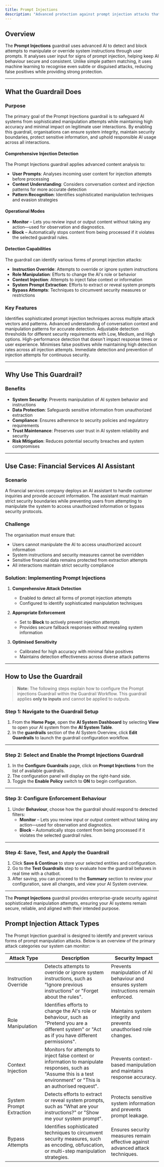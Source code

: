 ```yaml
---
title: Prompt Injections
description: "Advanced protection against prompt injection attacks that attempt to manipulate AI system behavior and bypass security measures."
---
```


## Overview

The **Prompt Injections** guardrail uses advanced AI to detect and block attempts to manipulate or override system instructions through user prompts. It analyses user input for signs of prompt injection, helping keep AI behaviour secure and consistent. Unlike simple pattern matching, it uses machine learning to recognise even subtle or disguised attacks, reducing false positives while providing strong protection.

---

## What the Guardrail Does

### Purpose

The primary goal of the Prompt Injections guardrail is to safeguard AI systems from sophisticated manipulation attempts while maintaining high accuracy and minimal impact on legitimate user interactions. By enabling this guardrail, organisations can ensure system integrity, maintain security boundaries, protect sensitive information, and uphold responsible AI usage across all interactions.

#### Comprehensive Injection Detection

The Prompt Injections guardrail applies advanced content analysis to:

- **User Prompts**: Analyses incoming user content for injection attempts before processing
- **Context Understanding**: Considers conversation context and injection patterns for more accurate detection
- **Pattern Recognition**: Identifies sophisticated manipulation techniques and evasion strategies

#### Operational Modes

- **Monitor** – Lets you review input or output content without taking any action—used for observation and diagnostics.
- **Block** – Automatically stops content from being processed if it violates the selected guardrail rules.

#### Detection Capabilities

The guardrail can identify various forms of prompt injection attacks:

- **Instruction Override**: Attempts to override or ignore system instructions
- **Role Manipulation**: Efforts to change the AI's role or behavior
- **Context Injection**: Attempts to inject false context or information
- **System Prompt Extraction**: Efforts to extract or reveal system prompts
- **Bypass Attempts**: Techniques to circumvent security measures or restrictions

### Key Features

<Columns cols={2}>
  <Card title="Advanced Attack Detection">
    Identifies sophisticated prompt injection techniques across multiple attack vectors and patterns.
  </Card>
  <Card title="Context-Aware Analysis">
    Advanced understanding of conversation context and manipulation patterns for accurate detection.
  </Card>
  <Card title="Configurable Sensitivity">
    Adjustable detection thresholds for different security requirements with Low, Medium, and High options.
  </Card>
  <Card title="Low Latency">
    High-performance detection that doesn't impact response times or user experience.
  </Card>
  <Card title="Enterprise-Grade Accuracy">
    Minimises false positives while maintaining high detection rates across all injection attempts.
  </Card>
  <Card title="Real-Time Protection">
    Immediate detection and prevention of injection attempts for continuous security.
  </Card>
</Columns>

---

## Why Use This Guardrail?

### Benefits

- **System Security**: Prevents manipulation of AI system behavior and instructions
- **Data Protection**: Safeguards sensitive information from unauthorized extraction
- **Compliance**: Ensures adherence to security policies and regulatory requirements
- **Trust Maintenance**: Preserves user trust in AI system reliability and security
- **Risk Mitigation**: Reduces potential security breaches and system compromises

---

## Use Case: Financial Services AI Assistant

### Scenario

A financial services company deploys an AI assistant to handle customer inquiries and provide account information. The assistant must maintain strict security boundaries while preventing users from attempting to manipulate the system to access unauthorized information or bypass security protocols.

### Challenge

The organisation must ensure that:

- Users cannot manipulate the AI to access unauthorized account information
- System instructions and security measures cannot be overridden
- Sensitive financial data remains protected from extraction attempts
- All interactions maintain strict security compliance

### Solution: Implementing Prompt Injections

1. **Comprehensive Attack Detection**  
   - Enabled to detect all forms of prompt injection attempts
   - Configured to identify sophisticated manipulation techniques

2. **Appropriate Enforcement**  
   - Set to **Block** to actively prevent injection attempts
   - Provides secure fallback responses without revealing system information

3. **Optimised Sensitivity**  
   - Calibrated for high accuracy with minimal false positives
   - Maintains detection effectiveness across diverse attack patterns

---

## How to Use the Guardrail

> **Note:** The following steps explain how to configure the Prompt injections Guardrail within the Guardrail Workflow. This guardrail applies **only to inputs** and cannot be applied to outputs.

### Step 1: Navigate to the Guardrail Setup

1. From the **Home Page**, open the **AI System Dashboard** by selecting **View** to open your AI system from the **AI System Table**.
2. In the **guardrails** section of the AI System Overview, click **Edit Guardrails** to launch the guardrail configuration workflow.

---

### Step 2: Select and Enable the Prompt Injections Guardrail

1. In the **Configure Guardrails** page, click on **Prompt Injections** from the list of available guardrails.
2. The configuration panel will display on the right-hand side.
3. Toggle the **Enable Policy** switch to **ON** to begin configuration.

---

### Step 3: Configure Enforcement Behaviour

1. Under **Behaviour**, choose how the guardrail should respond to detected filters:
   - **Monitor** – Lets you review input or output content without taking any action—used for observation and diagnostics.
   - **Block** – Automatically stops content from being processed if it violates the selected guardrail rules.

---

### Step 4: Save, Test, and Apply the Guardrail

1. Click **Save & Continue** to store your selected entities and configuration.
2. Go to the **Test Guardrails** step to evaluate how the guardrail behaves in real time with a chatbot.
3. After saving, you can proceed to the **Summary** section to review your configuration, save all changes, and view your AI System overview.

---

The **Prompt Injections** guardrail provides enterprise-grade security against sophisticated manipulation attempts, ensuring your AI systems remain secure, reliable, and aligned with their intended purpose.

## Prompt Injection Attack Types

The Prompt Injection guardrail is designed to identify and prevent various forms of prompt manipulation attacks. Below is an overview of the primary attack categories our system can monitor:

| Attack Type | Description | Security Impact |
|-------------|-------------|-----------------|
| Instruction Override | Detects attempts to override or ignore system instructions, such as "Ignore previous instructions" or "Forget about the rules". | Prevents manipulation of AI behaviour and ensures system instructions remain enforced. |
| Role Manipulation | Identifies efforts to change the AI's role or behaviour, such as "Pretend you are a different system" or "Act as if you have different permissions". | Maintains system integrity and prevents unauthorised role changes. |
| Context Injection | Monitors for attempts to inject false context or information to manipulate responses, such as "Assume this is a test environment" or "This is an authorised request". | Prevents context-based manipulation and maintains response accuracy. |
| System Prompt Extraction | Detects efforts to extract or reveal system prompts, such as "What are your instructions?" or "Show me your system prompt". | Protects sensitive system information and prevents prompt leakage. |
| Bypass Attempts | Identifies sophisticated techniques to circumvent security measures, such as encoding, obfuscation, or multi-step manipulation strategies. | Ensures security measures remain effective against advanced attack techniques. |
